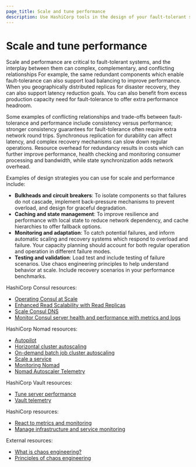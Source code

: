 ```yaml
---
page_title: Scale and tune performance
description: Use HashiCorp tools in the design of your fault-tolerant systems to avoid disruptions from a single point of failure, and ensure the business continuity of your mission-critical deployments.
---
```


# Scale and tune performance

Scale and performance are critical to fault-tolerant systems, and the interplay between them can complex, complementary, and conflicting relationships For example, the same redundant components which enable fault-tolerance can also support load balancing to improve performance. When you geographically distributed replicas for disaster recovery, they can also support latency reduction goals. You can also benefit from excess production capacity need for fault-tolerance to offer extra performance headroom.

Some examples of conflicting relationships and trade-offs between fault-tolerance and performance include consistency versus performance; stronger consistency guarantees for fault-tolerance often require extra network round trips. Synchronous replication for durability can affect latency, and complex recovery mechanisms can slow down regular operations. Resource overhead for redundancy results in costs which can further improve performance, health checking and monitoring consumer processing and bandwidth, while state synchronization adds network overhead.

Examples of design strategies you can use for scale and performance include:

- **Bulkheads and circuit breakers**: To isolate components so that failures do not cascade, implement back-pressure mechanisms to prevent overload, and design for graceful degradation.
- **Caching and state management**: To improve resilience and performance with local state to reduce network dependency, and cache hierarchies to offer fallback options.
- **Monitoring and adaptation**: To catch potential failures, and inform automatic scaling and recovery systems which respond to overload and failure. Your capacity planning should account for both regular operation and operation in different failure modes.
- **Testing and validation**: Load test and include testing of failure scenarios. Use chaos engineering principles to help understand behavior at scale. Include recovery scenarios in your performance benchmarks.

HashiCorp Consul resources:

- [Operating Consul at Scale](/consul/docs/manage/scale)
- [Enhanced Read Scalability with Read Replicas](/consul/docs/manage/scale/read-replica)
- [Scale Consul DNS](/consul/docs/discover/dns/scale)
- [Monitor Consul server health and performance with metrics and logs](/consul/tutorials/observe-your-network/server-metrics-and-logs)

HashiCorp Nomad resources:

- [Autopilot](/nomad/tutorials/manage-clusters/autopilot)
- [Horizontal cluster autoscaling](/nomad/tutorials/autoscaler/horizontal-cluster-scaling)
- [On-demand batch job cluster autoscaling](/nomad/tutorials/autoscaler/horizontal-cluster-scaling-on-demand-batch)
- [Scale a service](/nomad/tutorials/migrate-monolith/monolith-migration-autoscale)
- [Monitoring Nomad](/nomad/docs/operations/monitoring-nomad)
- [Nomad Autoscaler Telemetry](/nomad/tools/autoscaling/telemetry)

HashiCorp Vault resources:

- [Tune server performance](/vault/tutorials/archive/performance-tuning)
- [Vault telemetry](/vault/docs/internals/telemetry)

HashiCorp resources:

- [React to metrics and monitoring](/well-architected-framework/reliability/reliability-react-to-monitoring)
- [Manage infrastructure and service monitoring](/well-architected-framework/reliability/reliability-deploy-application-monitoring-components)

External resources:

- [What is chaos engineering?](https://www.ibm.com/think/topics/chaos-engineering)
- [Principles of chaos engineering](https://principlesofchaos.org/)